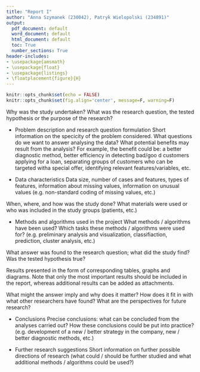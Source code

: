 ```yaml
---
title: "Report I"
author: "Anna Szymanek (230042), Patryk Wielopolski (234891)"
output:
  pdf_document: default
  word_document: default
  html_document: default
  toc: True
  number_sections: True
header-includes:
- \usepackage{amsmath}
- \usepackage{float}
- \usepackage{listings}
- \floatplacement{figure}{H}
---
```


```r
knitr::opts_chunk$set(echo = FALSE)
knitr::opts_chunk$set(fig.align='center', message=F, warning=F) 
```

\section{Introduction}

Why was the study undertaken? What was the research question, the tested hypothesis or the purpose of the research?

- Problem description and research question formulation
Short information on the specicity of the problem considered. What questions do we want to answer analysing the data? What potential benefits may result from the analysis? For example, the benefit could be: a better diagnostic method, better efficiency in detecting bad/goo d customers applying for a loan, separating groups of customers who can be targeted witha special offer, identifying relevant features/variables, etc.

- Data characteristics
Data size, number of cases and features, types of features, information about missing values, information on unusual values (e.g. non-standard coding of missing values, etc.)

\section{Methods}

When, where, and how was the study done? What materials were used or who was included in the study groups (patients, etc.)

- Methods and algorithms used in the project
What methods / algorithms have been used? Which tasks these methods / algorithms were used for? (e.g. preliminary analysis and visualization, classifiaction, prediction, cluster analysis, etc.)

\section{Results}

What answer was found to the research question; what did the study find? Was the tested hypothesis true?

Results presented in the form of corresponding tables, graphs and diagrams. Note that only the most important results should be included in the report, whereas additional results can be added as attachments.

\section{Discussion}

What might the answer imply and why does it matter? How does it fit in with what other researchers have found? What are the perspectives for future research?

- Conclusions
Precise conclusions: what can be concluded from the analyses carried out? How these conclusions could be put into practice? (e.g. development of a new / better strategy in the company, new / better diagnostic methods, etc.)

- Further research suggestions
Short information on further possible directions of research (what could / should be further studied and what additional methods / algorithms could be used?)
